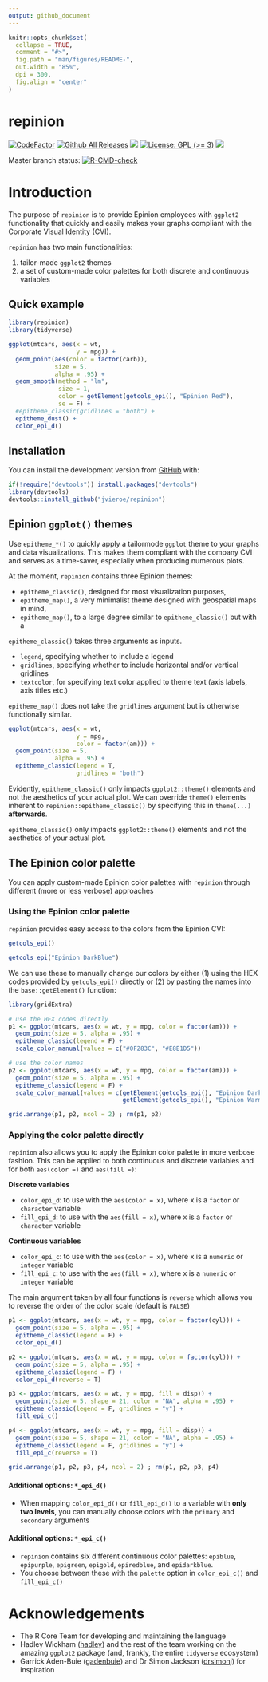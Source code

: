 ```yaml
---
output: github_document
---
```


<!-- README.md is generated from README.Rmd. Please edit that file -->

```r
knitr::opts_chunk$set(
  collapse = TRUE,
  comment = "#>",
  fig.path = "man/figures/README-",
  out.width = "85%",
  dpi = 300,
  fig.align = "center"
)
```

# repinion

<!-- badges: start -->
[![CodeFactor](https://www.codefactor.io/repository/github/jvieroe/repinion/badge)](https://www.codefactor.io/repository/github/jvieroe/repinion)
[![Github All Releases](https://img.shields.io/github/downloads/jvieroe/repinion/total.svg)]()
[![](https://img.shields.io/badge/lifecycle-experimental-orange.svg)](https://lifecycle.r-lib.org/articles/stages.html#experimental)
[![License: GPL (>= 3)](https://img.shields.io/badge/license-GPL (>= 3)-blue.svg)](https://cran.r-project.org/web/licenses/GPL (>= 3))
[![](https://img.shields.io/github/last-commit/jvieroe/repinion.svg)](https://github.com/jvieroe/repinion/commits/main)

Master branch status: [![R-CMD-check](https://github.com/jvieroe/repinion/workflows/R-CMD-check/badge.svg)](https://github.com/jvieroe/repinion/actions)
<!-- badges: end -->

# Introduction

The purpose of `repinion` is to provide Epinion employees with `ggplot2` functionality that quickly and easily makes your graphs compliant with the Corporate Visual Identity (CVI).

`repinion` has two main functionalities:

1. tailor-made `ggplot2` themes
2. a set of custom-made color palettes for both discrete and continuous variables

## Quick example

```r
library(repinion)
library(tidyverse)

ggplot(mtcars, aes(x = wt,
                   y = mpg)) +
  geom_point(aes(color = factor(carb)),
             size = 5,
             alpha = .95) +
  geom_smooth(method = "lm",
              size = 1,
              color = getElement(getcols_epi(), "Epinion Red"),
              se = F) +
  #epitheme_classic(gridlines = "both") +
  epitheme_dust() +
  color_epi_d()

```

## Installation

You can install the development version from [GitHub](https://github.com/) with:

``` r
if(!require("devtools")) install.packages("devtools")
library(devtools)
devtools::install_github("jvieroe/repinion")
```

## __Epinion__ `ggplot()` themes

Use `epitheme_*()` to quickly apply a tailormode `ggplot` theme to your graphs and data visualizations. This makes them compliant with the company CVI and serves as a time-saver, especially when producing numerous plots.

At the moment, `repinion` contains three Epinion themes: 

* `epitheme_classic()`, designed for most visualization purposes,
* `epitheme_map()`, a very minimalist theme designed with geospatial maps in mind,
* `epitheme_map()`, to a large degree similar to `epitheme_classic()` but with a

`epitheme_classic()` takes three arguments as inputs. 

* `legend`, specifying whether to include a legend
* `gridlines`, specifying whether to include horizontal and/or vertical gridlines
* `textcolor`, for specifying text color applied to theme text (axis labels, axis titles etc.)

`epitheme_map()` does not take the `gridlines` argument but is otherwise functionally similar.

```r
ggplot(mtcars, aes(x = wt,
                   y = mpg,
                   color = factor(am))) +
  geom_point(size = 5,
             alpha = .95) +
  epitheme_classic(legend = T,
                   gridlines = "both")

```

Evidently, `epitheme_classic()` only impacts `ggplot2::theme()` elements and not the aesthetics of your actual plot. We can override `theme()` elements inherent to `repinion::epitheme_classic()` by specifying this in `theme(...)` __afterwards__.

`epitheme_classic()` only impacts `ggplot2::theme()` elements and not the aesthetics of your actual plot.


## The __Epinion__ color palette 

You can apply custom-made Epinion color palettes with `repinion` through different (more or less verbose) approaches

### Using the __Epinion__ color palette 

`repinion` provides easy access to the colors from the Epinion CVI:

```r
getcols_epi()

getcols_epi("Epinion DarkBlue")

```

We can use these to manually change our colors by either (1) using the HEX codes provided by `getcols_epi()` directly or (2) by pasting the names into the `base::getElement()` function:


```r
library(gridExtra)

# use the HEX codes directly
p1 <- ggplot(mtcars, aes(x = wt, y = mpg, color = factor(am))) +
  geom_point(size = 5, alpha = .95) +
  epitheme_classic(legend = F) +
  scale_color_manual(values = c("#0F283C", "#E8E1D5"))

# use the color names
p2 <- ggplot(mtcars, aes(x = wt, y = mpg, color = factor(am))) +
  geom_point(size = 5, alpha = .95) +
  epitheme_classic(legend = F) +
  scale_color_manual(values = c(getElement(getcols_epi(), "Epinion DarkBlue"),
                                getElement(getcols_epi(), "Epinion WarmSand")))

grid.arrange(p1, p2, ncol = 2) ; rm(p1, p2)

```

### Applying the color palette directly

`repinion` also allows you to apply the Epinion color palette in more verbose fashion. This can be applied to both continuous and discrete variables and for both `aes(color =)` and `aes(fill =)`:

__Discrete variables__

* ```color_epi_d```: to use with the ```aes(color = x)```, where x is a ```factor``` or ```character``` variable
* ```fill_epi_d```: to use with the ```aes(fill = x)```, where x is a ```factor``` or ```character``` variable

__Continuous variables__

* ```color_epi_c```: to use with the ```aes(color = x)```, where x is a ```numeric``` or ```integer``` variable
* ```fill_epi_c```: to use with the ```aes(fill = x)```, where x is a ```numeric``` or ```integer``` variable

The main argument taken by all four functions is `reverse` which allows you to reverse the order of the color scale (default is `FALSE`)

```r
p1 <- ggplot(mtcars, aes(x = wt, y = mpg, color = factor(cyl))) +
  geom_point(size = 5, alpha = .95) +
  epitheme_classic(legend = F) +
  color_epi_d()

p2 <- ggplot(mtcars, aes(x = wt, y = mpg, color = factor(cyl))) +
  geom_point(size = 5, alpha = .95) +
  epitheme_classic(legend = F) +
  color_epi_d(reverse = T)

p3 <- ggplot(mtcars, aes(x = wt, y = mpg, fill = disp)) +
  geom_point(size = 5, shape = 21, color = "NA", alpha = .95) +
  epitheme_classic(legend = F, gridlines = "y") +
  fill_epi_c()

p4 <- ggplot(mtcars, aes(x = wt, y = mpg, fill = disp)) +
  geom_point(size = 5, shape = 21, color = "NA", alpha = .95) +
  epitheme_classic(legend = F, gridlines = "y") +
  fill_epi_c(reverse = T)

grid.arrange(p1, p2, p3, p4, ncol = 2) ; rm(p1, p2, p3, p4)

```


#### Additional options: `*_epi_d()`

* When mapping `color_epi_d()` or `fill_epi_d()` to a variable with __only two levels__, you can manually choose colors with the `primary` and `secondary` arguments


#### Additional options: `*_epi_c()`

* `repinion` contains six different continuous color palettes: `epiblue`, `epipurple`, `epigreen`, `epigold`, `epiredblue`, and `epidarkblue`. 
* You choose between these with the `palette` option in `color_epi_c()` and `fill_epi_c()`



# Acknowledgements

* The R Core Team for developing and maintaining the language
* Hadley Wickham ([hadley](https://github.com/hadley)) and the rest of the team working on the amazing ```ggplot2``` package (and, frankly, the entire ```tidyverse``` ecosystem)
* Garrick Aden-Buie ([gadenbuie](https://github.com/gadenbuie)) and Dr Simon Jackson ([drsimonj](https://github.com/drsimonj)) for inspiration
